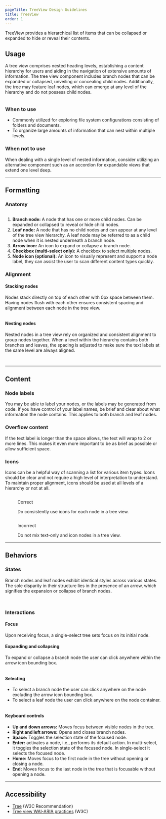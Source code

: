 ```yaml
---
pageTitle: TreeView Design Guidelines
title: TreeView
order: 1
---
```



<PageContent componentName="treeview" type="design">

<LeadParagraph>
  TreeView provides a hierarchical list of items that can be collapsed or expanded to hide or reveal their contents.
</LeadParagraph>

## Usage

A tree view comprises nested heading levels, establishing a content hierarchy for users and aiding in the navigation of extensive amounts of information. The tree view component includes branch nodes that can be expanded or collapsed, unveiling or concealing child nodes. Additionally, the tree may feature leaf nodes, which can emerge at any level of the hierarchy and do not possess child nodes.

<figure>
  <div class="image-container">
    <img src="../../images/treeview/intro-image.png" alt="" />
  </div>
</figure>

### When to use

- Commonly utilized for exploring file system configurations consisting of folders and documents. 
- To organize large amounts of information that can nest within multiple levels.

### When not to use

When dealing with a single level of nested information, consider utilizing an alternative component such as an accordion for expandable views that extend one level deep.

---

## Formatting

### Anatomy

<figure>
  
</figure>

<div class="two-col">
  <div class="row">
    <div class="col col-1">
      <figure>
        <img src="../../images/treeview/anatomy.png" alt="" />
      </figure>
    </div>
    <div class="col col-2">
    </div>
  </div>
</div>

1. **Branch node:** A node that has one or more child nodes. Can be expanded or collapsed to reveal or hide child nodes. 
1. **Leaf node:** A node that has no child nodes and can appear at any level of the tree view hierarchy. A leaf node may be referred to as a child node when it is nested underneath a branch node. 
1. **Arrow icon:** An icon to expand or collapse a branch node. 
1. **Checkbox (multi-select only):** A checkbox to select multiple nodes. 
1. **Node icon (optional):** An icon to visually represent and support a node label, they can assist the user to scan different content types quickly.

### Alignment

#### Stacking nodes

Nodes stack directly on top of each other with 0px space between them. Having nodes flush with each other ensures consistent spacing and alignment between each node in the tree view.

<div class="two-col">
  <div class="row">
    <div class="col col-1">
      <figure>
        <img src="../../images/treeview/stacking-nodes.png" alt="" />
      </figure>
    </div>
    <div class="col col-2">
    </div>
  </div>
</div>

#### Nesting nodes

Nested nodes in a tree view rely on organized and consistent alignment to group nodes together. When a level within the hierarchy contains both branches and leaves, the spacing is adjusted to make sure the text labels at the same level are always aligned.

<div class="two-col">
  <div class="row">
    <div class="col col-1">
      <figure>
        <img src="../../images/treeview/nesting-alignment-1.png" alt="" />
      </figure>
    </div>
    <div class="col col-2">
      <figure>
        <img src="../../images/treeview/nesting-alignment-1-1.png" alt="" />
      </figure>
    </div>
  </div>
</div>

---

## Content

### Node labels

You may be able to label your nodes, or the labels may be generated from code. If you have control of your label names, be brief and clear about what information the node contains. This applies to both branch and leaf nodes.

### Overflow content

If the text label is longer than the space allows, the text will wrap to 2 or more lines. This makes it even more important to be as brief as possible or allow sufficient space.

### Icons

Icons can be a helpful way of scanning a list for various item types. Icons should be clear and not require a high level of interpretation to understand. To maintain proper alignment, icons should be used at all levels of a hierarchy or not at all.

<div class="two-col">
  <div class="row">
    <div class="col col-1">
      <figure>
        <img src="../../images/treeview/node-icons-correct.png" alt="" />
        <figcaption>
          <p class="title title-correct">Correct</p>
          <p>
            Do consistently use icons for each node in a tree view.
          </p>
        </figcaption>
      </figure>
    </div>
    <div class="col col-2">
      <figure>
        <img src="../../images/treeview/node-icons-wrong.png" alt="" />
        <figcaption>
          <p class="title title-incorrect">Incorrect</p>
          <p>
            Do not mix text-only and icon nodes in a tree view.
          </p>
        </figcaption>
      </figure>
    </div>
  </div>
</div>

---

## Behaviors

### States

Branch nodes and leaf nodes exhibit identical styles across various states. The sole disparity in their structure lies in the presence of an arrow, which signifies the expansion or collapse of branch nodes.

<div class="two-col">
  <div class="row">
    <div class="col col-1">
      <figure>
        <img src="../../images/treeview/single-select-states.png" alt="" />
      </figure>
    </div>
    <div class="col col-2">
      <figure>
        <img src="../../images/treeview/multi-select-states.png" alt="" />
      </figure>
    </div>
  </div>
</div>

### Interactions

#### Focus

Upon receiving focus, a single-select tree sets focus on its initial node.

#### Expanding and collapsing

To expand or collapse a branch node the user can click anywhere within the arrow icon bounding box.

<div class="two-col">
  <div class="row">
    <div class="col col-1">
      <figure>
        <img src="../../images/treeview/expanding-behavior.png" alt="" />
      </figure>
    </div>
    <div class="col col-2">
    </div>
  </div>
</div>

#### Selecting

- To select a branch node the user can click anywhere on the node excluding the arrow icon bounding box. 
- To select a leaf node the user can click anywhere on the node container.

<div class="two-col">
  <div class="row">
    <div class="col col-1">
      <figure>
        <img src="../../images/treeview/selecting-behavior.png" alt="" />
      </figure>
    </div>
    <div class="col col-2">
    </div>
  </div>
</div>

#### Keyboard controls

- **Up and down arrows:** Moves focus between visible nodes in the tree.
- **Right and left arrows:** Opens and closes branch nodes.
- **Space:** Toggles the selection state of the focused node. 
- **Enter:** activates a node, i.e., performs its default action. In multi-select, it toggles the selection state of the focused node. In single-select it selects the focused node. 
- **Home:** Moves focus to the first node in the tree without opening or closing a node. 
- **End:** Moves focus to the last node in the tree that is focusable without opening a node.

---

## Accessibility

- <a href="https://www.w3.org/TR/aria-role/roles#tree">Tree</a> (W3C Recommendation)
- <a href="https://www.w3.org/WAI/ARIA/apg/patterns/treeview/">Tree view WAI-ARIA practices</a> (W3C)


</PageContent>
